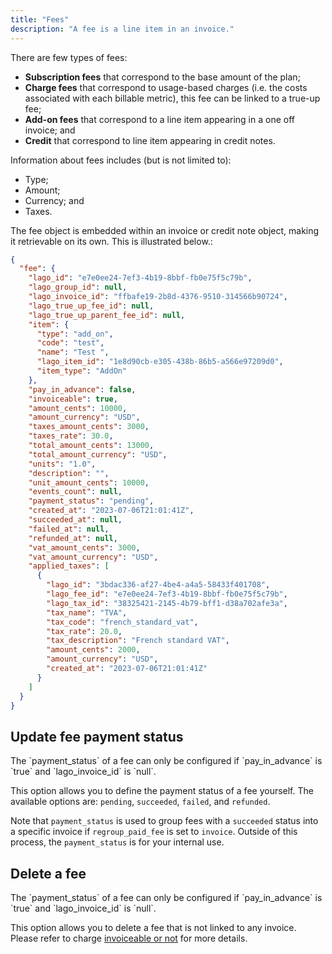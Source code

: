 ```yaml
---
title: "Fees"
description: "A fee is a line item in an invoice."
---
```


There are few types of fees:

- **Subscription fees** that correspond to the base amount of the plan;
- **Charge fees** that correspond to usage-based charges (i.e. the costs
  associated with each billable metric), this fee can be linked to a true-up fee;
- **Add-on fees** that correspond to a line item appearing in a one off invoice; and
- **Credit** that correspond to line item appearing in credit notes.

Information about fees includes (but is not limited to):

- Type;
- Amount;
- Currency; and
- Taxes.

The fee object is embedded within an invoice or credit note object, making it retrievable on its own.
This is illustrated below.:

```json
{
  "fee": {
    "lago_id": "e7e0ee24-7ef3-4b19-8bbf-fb0e75f5c79b",
    "lago_group_id": null,
    "lago_invoice_id": "ffbafe19-2b8d-4376-9510-314566b90724",
    "lago_true_up_fee_id": null,
    "lago_true_up_parent_fee_id": null,
    "item": {
      "type": "add_on",
      "code": "test",
      "name": "Test ",
      "lago_item_id": "1e8d90cb-e305-438b-86b5-a566e97209d0",
      "item_type": "AddOn"
    },
    "pay_in_advance": false,
    "invoiceable": true,
    "amount_cents": 10000,
    "amount_currency": "USD",
    "taxes_amount_cents": 3000,
    "taxes_rate": 30.0,
    "total_amount_cents": 13000,
    "total_amount_currency": "USD",
    "units": "1.0",
    "description": "",
    "unit_amount_cents": 10000,
    "events_count": null,
    "payment_status": "pending",
    "created_at": "2023-07-06T21:01:41Z",
    "succeeded_at": null,
    "failed_at": null,
    "refunded_at": null,
    "vat_amount_cents": 3000,
    "vat_amount_currency": "USD",
    "applied_taxes": [
      {
        "lago_id": "3bdac336-af27-4be4-a4a5-58433f401708",
        "lago_fee_id": "e7e0ee24-7ef3-4b19-8bbf-fb0e75f5c79b",
        "lago_tax_id": "38325421-2145-4b79-bff1-d38a702afe3a",
        "tax_name": "TVA",
        "tax_code": "french_standard_vat",
        "tax_rate": 20.0,
        "tax_description": "French standard VAT",
        "amount_cents": 2000,
        "amount_currency": "USD",
        "created_at": "2023-07-06T21:01:41Z"
      }
    ]
  }
}
```

## Update fee payment status

<Info>
  The `payment_status` of a fee can only be configured if `pay_in_advance` is
  `true` and `lago_invoice_id` is `null`.
</Info>

This option allows you to define the payment status of a fee yourself. The available options are: `pending`, `succeeded`, `failed`, and `refunded`.

Note that `payment_status` is used to group fees with a `succeeded` status into a specific invoice if `regroup_paid_fee` is set to `invoice`. Outside of this process, the `payment_status` is for your internal use.

## Delete a fee

<Info>
  The `payment_status` of a fee can only be configured if `pay_in_advance` is
  `true` and `lago_invoice_id` is `null`.
</Info>

This option allows you to delete a fee that is not linked to any invoice. Please refer to charge [invoiceable or not](/guide/plans/charges/invoiceable-vs-noninvoiceable) for more details.
